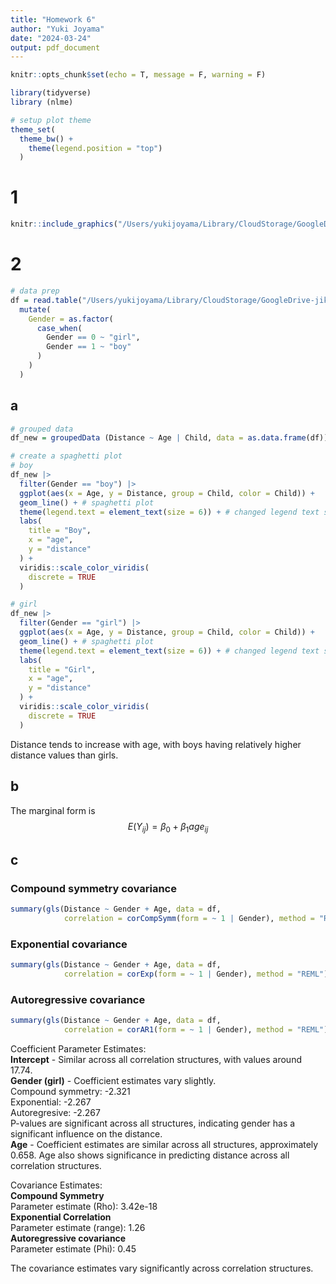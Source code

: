 ```yaml
---
title: "Homework 6"
author: "Yuki Joyama"
date: "2024-03-24"
output: pdf_document
---
```


```r
knitr::opts_chunk$set(echo = T, message = F, warning = F)

library(tidyverse)
library (nlme)

# setup plot theme
theme_set(
  theme_bw() +
    theme(legend.position = "top")
  )
```

# 1
```r
knitr::include_graphics("/Users/yukijoyama/Library/CloudStorage/GoogleDrive-jikeyu1995@gmail.com/My Drive/version_control/MS-biostats/Biostatistical Methods 2/Biostatistical Methods 2/p8131_hw6_files/Screenshot 2024-03-24 at 23.17.48.png")
```

# 2
```r
# data prep
df = read.table("/Users/yukijoyama/Library/CloudStorage/GoogleDrive-jikeyu1995@gmail.com/My Drive/version_control/MS-biostats/Biostatistical Methods 2/Biostatistical Methods 2/p8131_hw6_files/HW6-dental.txt", header = TRUE) |> 
  mutate(
    Gender = as.factor(
      case_when(
        Gender == 0 ~ "girl",
        Gender == 1 ~ "boy"
      )
    )
  )
```

## a
```r
# grouped data
df_new = groupedData (Distance ~ Age | Child, data = as.data.frame(df))

# create a spaghetti plot 
# boy
df_new |> 
  filter(Gender == "boy") |> 
  ggplot(aes(x = Age, y = Distance, group = Child, color = Child)) + 
  geom_line() + # spaghetti plot
  theme(legend.text = element_text(size = 6)) + # changed legend text size
  labs(
    title = "Boy",
    x = "age",
    y = "distance"
  ) +
  viridis::scale_color_viridis(
    discrete = TRUE
  )

# girl
df_new |> 
  filter(Gender == "girl") |> 
  ggplot(aes(x = Age, y = Distance, group = Child, color = Child)) + 
  geom_line() + # spaghetti plot
  theme(legend.text = element_text(size = 6)) + # changed legend text size
  labs(
    title = "Girl",
    x = "age",
    y = "distance"
  ) +
  viridis::scale_color_viridis(
    discrete = TRUE
  )
```

Distance tends to increase with age, with boys having relatively higher distance values than girls.

## b
The marginal form is 
$$
E(Y_{ij}) = \beta_0+ \beta_1age_{ij}
$$

## c
### Compound symmetry covariance
```r
summary(gls(Distance ~ Gender + Age, data = df, 
            correlation = corCompSymm(form = ~ 1 | Gender), method = "REML"))
```

### Exponential covariance
```r
summary(gls(Distance ~ Gender + Age, data = df, 
            correlation = corExp(form = ~ 1 | Gender), method = "REML"))
```

### Autoregressive covariance
```r
summary(gls(Distance ~ Gender + Age, data = df, 
            correlation = corAR1(form = ~ 1 | Gender), method = "REML"))
```

Coefficient Parameter Estimates:  
**Intercept** - Similar across all correlation structures, with values around 17.74.  
**Gender (girl)** - Coefficient estimates vary slightly.  
  Compound symmetry: -2.321  
  Exponential: -2.267  
  Autoregresive: -2.267  
P-values are significant across all structures, indicating gender has a significant influence on the distance.  
**Age** - Coefficient estimates are similar across all structures, approximately 0.658. Age also shows significance in predicting distance across all correlation structures.

Covariance Estimates:  
**Compound Symmetry**   
Parameter estimate (Rho): 3.42e-18    
**Exponential Correlation**  
Parameter estimate (range): 1.26  
**Autoregressive covariance**  
Parameter estimate (Phi): 0.45    

The covariance estimates vary significantly across correlation structures.







